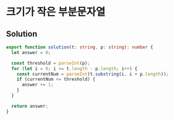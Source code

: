 # 크기가 작은 부분문자열

## Solution

```typescript filename="solution.ts" copy 
export function solution(t: string, p: string): number {
  let answer = 0;

  const threshold = parseInt(p);
  for (let i = 0; i <= t.length - p.length; i++) {
    const currentNum = parseInt(t.substring(i, i + p.length));
    if (currentNum <= threshold) {
      answer += 1;
    }
  }

  return answer;
}
```